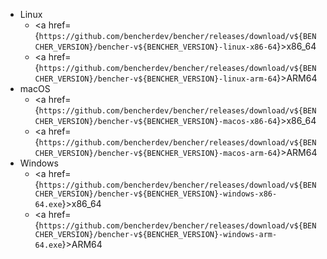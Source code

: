 
- Linux
  - <a href={`https://github.com/bencherdev/bencher/releases/download/v${BENCHER_VERSION}/bencher-v${BENCHER_VERSION}-linux-x86-64`}>x86_64</a>
  - <a href={`https://github.com/bencherdev/bencher/releases/download/v${BENCHER_VERSION}/bencher-v${BENCHER_VERSION}-linux-arm-64`}>ARM64</a>
- macOS
  - <a href={`https://github.com/bencherdev/bencher/releases/download/v${BENCHER_VERSION}/bencher-v${BENCHER_VERSION}-macos-x86-64`}>x86_64</a>
  - <a href={`https://github.com/bencherdev/bencher/releases/download/v${BENCHER_VERSION}/bencher-v${BENCHER_VERSION}-macos-arm-64`}>ARM64</a>
- Windows
  - <a href={`https://github.com/bencherdev/bencher/releases/download/v${BENCHER_VERSION}/bencher-v${BENCHER_VERSION}-windows-x86-64.exe`}>x86_64</a>
  - <a href={`https://github.com/bencherdev/bencher/releases/download/v${BENCHER_VERSION}/bencher-v${BENCHER_VERSION}-windows-arm-64.exe`}>ARM64</a>
